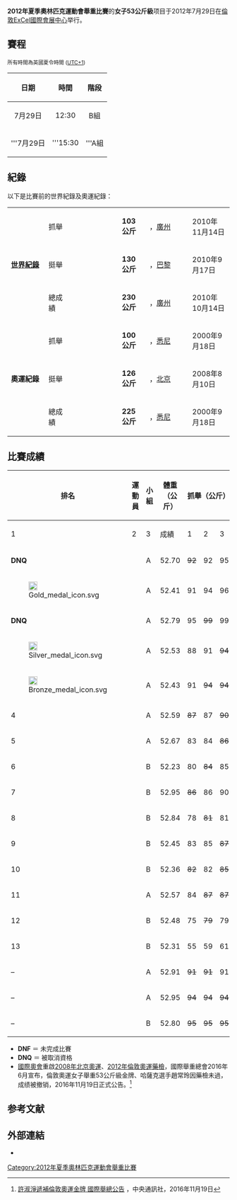 {{Infobox Olympic event
|event = 女子53公斤級舉重賽
|games = 2012年夏季
|image = [[Image:Weightlifting_pictogram.svg|100px]]
|caption =
|venue = [[ExCel國際會展中心|ExCel國際會展中心]]
|date = 7月29日
|competitors = 18
|nations = 17
|gold        = [[許淑淨|許淑淨]]
|goldNOC     = TPE
|silver      = [[芝特拉·费布里安蒂|芝特拉·费布里安蒂]]
|silverNOC   = INA
|bronze      =[[Iulia_Paratova|Iulia Paratova]] 
|bronzeNOC   =UKR 
|prev = [[2008年夏季奧林匹克運動會舉重比賽－女子53公斤級|2008年]]
|next = [[2016年夏季奧林匹克運動會舉重比賽－女子53公斤級|2016年]]
}}
'''2012年夏季奧林匹克運動會舉重比賽'''的'''女子53公斤級'''项目于2012年7月29日在[[倫敦|倫敦]][[ExCel國際會展中心|ExCel國際會展中心]]举行。

==賽程==
{{2012年夏季奧林匹克運動會舉重比賽}}
<small>所有時間為英國夏令時間 ([[UTC+1|UTC+1]]) </small>
{| class="wikitable"
|- align=left
! 日期
! 時間
! 階段 

|- 
|align=center|7月29日
|align=center|12:30
|align=center|B組
|- style=background:lemonchiffon
|align=center|'''7月29日
|align=center|'''15:30
|align=center|'''A組
|}

==紀錄==
以下是比賽前的世界紀錄及奧運紀錄：
{| class="wikitable"
|width=150 rowspan=3|'''[[舉重世界紀錄列表|世界紀錄]]'''
|width=85| 抓舉
|width=230|{{flagathlete|[[李萍|李萍]]|CHN}}
|width=70|'''103公斤'''
|width=180|{{CHN}}，[[廣州|廣州]]
|width=130|2010年11月14日
|-
|挺舉
|{{flagathlete|[[祖利菲婭·欽尚洛|祖利菲婭·欽尚洛]]|KAZ}}
|'''130公斤'''
|{{FRA}}，[[巴黎|巴黎]]
|2010年9月17日
|-
|總成績
|{{flagathlete|[[李萍_(舉重運動員)|李萍]]|CHN}}
|'''230公斤'''
|{{CHN}}，[[廣州|廣州]]
|2010年10月14日
|-
|rowspan=3|'''奧運紀錄''' || 抓舉|| {{flagIOCathlete|[[楊霞|楊霞]]|CHN|2000年夏季}} || '''100公斤''' || {{AUS}}，[[悉尼|悉尼]] || 2000年9月18日
|-
| 挺舉 || {{flagIOCathlete|[[巴帕娃迪·乍倫拉達納達拉恭|巴帕娃迪·乍倫拉達納達拉恭]]|THA|2008年夏季}} || '''126公斤''' || {{CHN}}，[[北京|北京]] || 2008年8月10日
|-
| 總成績 || {{flagIOCathlete|[[楊霞|楊霞]]|CHN|2000年夏季}} || '''225公斤''' ||{{AUS}}，[[悉尼|悉尼]] || 2000年9月18日
|}

== 比賽成績 ==
{|class = "wikitable" style="font-size:90%"
! rowspan=2 width=50 | 排名
! rowspan=2 |運動員
! rowspan=2 width=35 |小組
! rowspan=2 width=60 |體重<br />（公斤）
!colspan=4| 抓舉（公斤）
!colspan=4| 挺舉（公斤）
!rowspan=2 width=60|總成績<br />（公斤）
|-
! width=40|1
! width=40|2
! width=40|3
! width=50|成績
! width=40|1
! width=40|2
! width=40|3
! width=50|成績
|- align=center bgcolor=pink
| '''DNQ''' ||align=left| {{flagIOCathlete|[[祖利菲婭·欽尚洛|祖利菲婭·欽尚洛]] (趙常玲)|KAZ|2012年夏季}} ||A||52.70 ||<s>92</s> ||92 ||95 ||— ||125 ||131 ||<s>135</s> ||—<br/> || '''—'''
|- align=center 
| [[File:Gold_medal_icon.svg|20px]] ||align=left| {{flagIOCathlete|[[許淑淨|許淑淨]]|TPE|2012年夏季}} ||A||52.41 ||91||94 ||96 ||96 ||120 ||<s>123</s> ||123 ||123 ||'''219''' 
|- align=center bgcolor=pink
|  '''DNQ''' ||align=left| {{flagIOCathlete|[[Cristina_Iovu|Cristina Iovu]]|MDA|2012年夏季}} ||A||52.79 ||95 ||<s>99</s> ||99 ||— ||115  ||120 ||<s>125</s> ||— || '''—'''
|- align=center
| [[File:Silver_medal_icon.svg|20px]] ||align=left| {{flagIOCathlete|[[芝特拉·费布里安蒂|芝特拉·费布里安蒂]]|INA|2012年夏季}} ||A||52.53 ||88 ||91||<s>94</s> ||91 ||108  ||112 ||112 ||115 || '''206'''
|- align=center
| [[File:Bronze_medal_icon.svg|20px]] ||align=left| {{flagIOCathlete|[[Iulia_Paratova|Iulia Paratova]]|UKR|2012年夏季}} ||A||52.43 ||91 ||<s>94</s> ||<s>94</s> ||91 ||105  ||<s>108</s> ||108 ||108 || '''199'''
|- align=center
| 4 ||align=left| {{flagIOCathlete|[[Rusmeris_Villar|Rusmeris Villar]]|COL|2012年夏季}} ||A||52.59 ||<s>87</s> || 87 ||<s>90</s> || 87||105  ||109 ||<s>112</s> ||109 || '''196'''
|- align=center
| 5  ||align=left| {{flagIOCathlete|[[Aleksandra_Klejnowska|Aleksandra Klejnowska]]|POL|2012年夏季}} ||A||52.67 ||83 ||84 ||<s>86</s> ||84 ||108  ||112 ||<s>113</s> ||112 || '''196'''
|- align=center
| 6 ||align=left| {{flagIOCathlete|[[阮氏翠|阮氏翠]]|VIE|2012年夏季}} ||B||52.23 ||80 ||<s>84</s> ||85 ||85 ||<s>110</s> ||110 ||<s>115</s> ||110 || '''195'''
|- align=center
| 7 ||align=left| {{flagIOCathlete|[[于伟丽|-{于}-伟丽]]|HKG|2012年夏季}} ||B||52.95 ||<s>86</s> ||86 ||90 ||90 ||105 ||<s>110</s> ||<s>110</s> ||105 || '''195'''
|- align=center
| 8 ||align=left| {{flagIOCathlete|[[Inmara_Henríquez|Inmara Henríquez]]|VEN|2012年夏季}} ||B||52.84 ||78 ||<s>81</s> ||81 ||81 ||107 ||110 ||113 ||113 || '''194'''
|- align=center
| 9 ||align=left| {{flagIOCathlete|[[Julia_Rohde|Julia Rohde]]|GER|2012年夏季}} ||B||52.45 ||83 ||85 ||<s>87</s> ||85 ||105 ||108 ||<s>110</s> ||108 || '''193'''
|- align=center
| 10 ||align=left| {{flagIOCathlete|[[八木佳苗|八木佳苗]]|JPN|2012年夏季}} ||B||52.36 ||<s>82</s> ||82 ||<s>85</s> ||82 ||105 ||<s>109</s> ||109 ||109 || '''191'''
|- align=center
| 11 ||align=left| {{flagIOCathlete|[[Joanna_Łochowska|Joanna Łochowska]]|POL|2012年夏季}} ||A||52.57 ||84 ||<s>87</s> ||<s>87</s> ||84 ||104 ||107 ||<s>1100</s> ||107 || '''191'''
|- align=center
| 12 ||align=left| {{flagIOCathlete|[[Dika_Toua|Dika Toua]]|PNG|2012年夏季}} ||B||52.48 ||75 ||<s>79</s> ||79 ||79 ||95 ||<s>100</s> ||<s>100</s> ||95 || '''174'''
|- align=center
| 13 ||align=left| {{flagIOCathlete|[[Helena_Wong|Helena Wong]]|SIN|2012年夏季}} ||B||52.31 ||55 ||59 ||61 ||61 ||67 ||71 ||73 ||73 || '''134'''
|- align=center
| – ||align=left| {{flagIOCathlete|[[Aylin_Daşdelen|Aylin Daşdelen]]|TUR|2012年夏季}} ||A||52.91 ||<s>91</s> ||<s>91</s> ||91 ||91 ||<s>124</s> ||<s>129</s> ||- ||- ||'''DNF'''
|- align=center
| – ||align=left| {{flagIOCathlete|[[Yuderqui_Contreras|Yuderqui Contreras]]|DOM|2012年夏季}} ||A||52.95 ||<s>94</s> ||<s>94</s> ||<s>94</s> ||- ||- ||- ||- ||- || '''DNF'''
|- align=center
| – ||align=left| {{flagIOCathlete|[[周俊_(举重运动员)|周俊]]|CHN|2012年夏季}} ||B||52.80 ||<s>95</s> ||<s>95</s> ||<s>95</s> ||- ||-  ||- ||- ||- || '''DNF'''
|}

* '''DNF''' ＝ 未完成比賽
* '''DNQ''' ＝ 被取消資格
* [[國際奧會|國際奧會]]重啟[[2008年北京奧運|2008年北京奧運]]、[[2012年倫敦奧運|2012年倫敦奧運]][[藥檢|藥檢]]，國際舉重總會2016年6月宣布，倫敦奧運女子舉重53公斤級金牌、哈薩克選手趙常玲因藥檢未過，成绩被撤销，2016年11月19日正式公告。<ref>[http://appweb.cna.com.tw/webm/menu/akey/201611190200.aspx 許淑淨遞補倫敦奧運金牌 國際舉總公告] {{Wayback|url=http://appweb.cna.com.tw/webm/menu/akey/201611190200.aspx |date=20170328014235 }}，中央通訊社，2016年11月19日</ref>

==参考文献==
{{reflist}}

==外部連結==
*{{official|http://www.london2012.com/weightlifting/event/women-53kg/index.html}}{{en}}

[[Category:2012年夏季奧林匹克運動會舉重比賽|Category:2012年夏季奧林匹克運動會舉重比賽]]